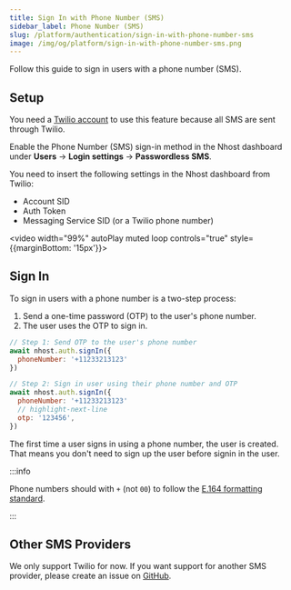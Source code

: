 ```yaml
---
title: Sign In with Phone Number (SMS)
sidebar_label: Phone Number (SMS)
slug: /platform/authentication/sign-in-with-phone-number-sms
image: /img/og/platform/sign-in-with-phone-number-sms.png
---
```


Follow this guide to sign in users with a phone number (SMS).

## Setup

You need a [Twilio account](https://www.twilio.com/try-twilio) to use this feature because all SMS are sent through Twilio.

Enable the Phone Number (SMS) sign-in method in the Nhost dashboard under **Users** -> **Login settings** -> **Passwordless SMS**.

You need to insert the following settings in the Nhost dashboard from Twilio:

- Account SID
- Auth Token
- Messaging Service SID (or a Twilio phone number)

<video width="99%" autoPlay muted loop controls="true" style={{marginBottom: '15px'}}>
  <source src="/videos/enable-sms-sign-in.mp4" type="video/mp4" />
</video>


## Sign In

To sign in users with a phone number is a two-step process:

1. Send a one-time password (OTP) to the user's phone number.
2. The user uses the OTP to sign in.

```js
// Step 1: Send OTP to the user's phone number
await nhost.auth.signIn({
  phoneNumber: '+11233213123'
})

// Step 2: Sign in user using their phone number and OTP
await nhost.auth.signIn({
  phoneNumber: '+11233213123'
  // highlight-next-line
  otp: '123456',
})
```

The first time a user signs in using a phone number, the user is created. That means you don't need to sign up the user before signin in the user.

:::info

Phone numbers should with `+` (not `00`) to follow the [E.164 formatting standard](https://en.wikipedia.org/wiki/E.164).

:::


## Other SMS Providers

We only support Twilio for now. If you want support for another SMS provider, please create an issue on [GitHub](https://github.com/nhost/nhost).